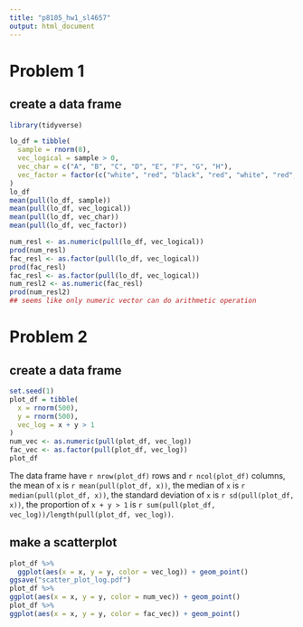 ```yaml
---
title: "p8105_hw1_sl4657"
output: html_document
---
```


# Problem 1
## create a data frame
```r
library(tidyverse)

lo_df = tibble(
  sample = rnorm(8),
  vec_logical = sample > 0,
  vec_char = c("A", "B", "C", "D", "E", "F", "G", "H"),
  vec_factor = factor(c("white", "red", "black", "red", "white", "red", "black", "white"))
)
lo_df
mean(pull(lo_df, sample))
mean(pull(lo_df, vec_logical))
mean(pull(lo_df, vec_char))
mean(pull(lo_df, vec_factor))
```

```r
num_resl <- as.numeric(pull(lo_df, vec_logical))
prod(num_resl)
fac_resl <- as.factor(pull(lo_df, vec_logical))
prod(fac_resl)
fac_resl <- as.factor(pull(lo_df, vec_logical))
num_resl2 <- as.numeric(fac_resl)
prod(num_resl2)
## seems like only numeric vector can do arithmetic operation
```

# Problem 2
## create a data frame
```r
set.seed(1)
plot_df = tibble(
  x = rnorm(500),
  y = rnorm(500),
  vec_log = x + y > 1
)
num_vec <- as.numeric(pull(plot_df, vec_log))
fac_vec <- as.factor(pull(plot_df, vec_log))
plot_df
```
The data frame have `r nrow(plot_df)` rows and `r ncol(plot_df)` columns, the mean of `x` is `r mean(pull(plot_df, x))`, the median of `x` is `r median(pull(plot_df, x))`, the standard deviation of `x` is `r sd(pull(plot_df, x))`, the proportion of `x + y > 1` is `r sum(pull(plot_df, vec_log))/length(pull(plot_df, vec_log))`.

## make a scatterplot
```r
plot_df %>% 
  ggplot(aes(x = x, y = y, color = vec_log)) + geom_point()
ggsave("scatter_plot_log.pdf")
plot_df %>% 
ggplot(aes(x = x, y = y, color = num_vec)) + geom_point()
plot_df %>% 
ggplot(aes(x = x, y = y, color = fac_vec)) + geom_point()

```

